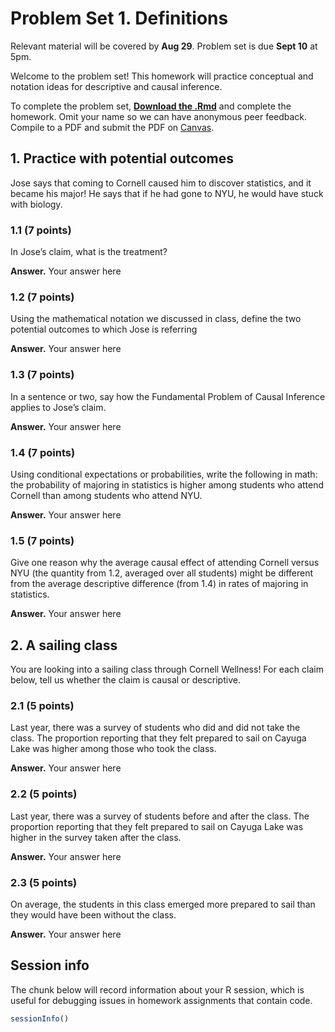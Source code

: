 # Problem Set 1. Definitions {-}

Relevant material will be covered by **Aug 29**. Problem set is due **Sept 10** at 5pm.

Welcome to the problem set! This homework will practice conceptual and notation ideas for descriptive and causal inference.

To complete the problem set, [**Download the .Rmd**](assets/psets/pset1_download.Rmd) and complete the homework. Omit your name so we can have anonymous peer feedback. Compile to a PDF and submit the PDF on [Canvas](https://canvas.cornell.edu/courses/57329).

## 1. Practice with potential outcomes {-}

Jose says that coming to Cornell caused him to discover statistics, and it became his major! He says that if he had gone to NYU, he would have stuck with biology.

### 1.1 (7 points) {-}

In Jose's claim, what is the treatment?

**Answer.** Your answer here

### 1.2 (7 points) {-}

Using the mathematical notation we discussed in class, define the two potential outcomes to which Jose is referring

**Answer.** Your answer here

### 1.3 (7 points) {-}

In a sentence or two, say how the Fundamental Problem of Causal Inference applies to Jose's claim.

**Answer.** Your answer here

### 1.4 (7 points) {-}

Using conditional expectations or probabilities, write the following in math: the probability of majoring in statistics is higher among students who attend Cornell than among students who attend NYU.

**Answer.** Your answer here

### 1.5 (7 points) {-}

Give one reason why the average causal effect of attending Cornell versus NYU (the quantity from 1.2, averaged over all students) might be different from the average descriptive difference (from 1.4) in rates of majoring in statistics.

**Answer.** Your answer here

## 2. A sailing class {-}

You are looking into a sailing class through Cornell Wellness! For each claim below, tell us whether the claim is causal or descriptive.

### 2.1 (5 points) {-}

Last year, there was a survey of students who did and did not take the class. The proportion reporting that they felt prepared to sail on Cayuga Lake was higher among those who took the class.

**Answer.** Your answer here

### 2.2 (5 points) {-}

Last year, there was a survey of students before and after the class. The proportion reporting that they felt prepared to sail on Cayuga Lake was higher in the survey taken after the class.

**Answer.** Your answer here

### 2.3 (5 points) {-}

On average, the students in this class emerged more prepared to sail than they would have been without the class.

**Answer.** Your answer here

## Session info {-}

The chunk below will record information about your R session, which is useful for debugging issues in homework assignments that contain code.

```r
sessionInfo()
```